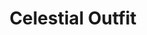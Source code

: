 ---
title: "Celestial Outfit"
meta_title: "Celestial Outfit craft"
description: "Craft de Celestial Outfit"
rank: "a"
draft: false
name: "Celestial Outfit"
recipe_img: "https://wiki.pokexgames.com/images/f/fc/Celestial.png"
level: 94
craft_time: 432000
result: 1
value_npc: 1
ingredients:
  - name: "Leather"
    quantity: 15
    item_img: "https://wiki.pokexgames.com/images/3/3d/Leather.png"
    value_npc: 1
  - name: "Cloud"
    quantity: 250
    item_img: "https://wiki.pokexgames.com/images/d/d2/Cloud.png"
    value_npc: 1
  - name: "Red Glasses"
    quantity: 1
    item_img: "https://wiki.pokexgames.com/images/d/dc/Red_Glasses.png"
    value_npc: 1
  - name: "Crimson Feather"
    quantity: 250
    item_img: "https://wiki.pokexgames.com/images/d/de/Crimson_Feather.png"
    value_npc: 1
  - name: "Scary Smile"
    quantity: 1
    item_img: "https://wiki.pokexgames.com/images/7/7e/Scary_Smile.png"
    value_npc: 1
  - name: "Refined Fashion Point"
    quantity: 20
    item_img: "https://wiki.pokexgames.com/images/6/69/Refined_Fashion_Point.png"
    value_npc: 1
---